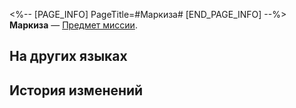 <%-- [PAGE_INFO]
PageTitle=#Маркиза#
[END_PAGE_INFO] --%>
{{Предмет Инфобокс
|id          = 140117
|Изображение = Предмет Маркиза.png
|Тип         = Предмет миссии
|Инвентарь   = Миссии
|Редкость    = 3
|Эффект      = 
|Описание    = Аристократический цветок, любимый высшим обществом.
}}
{{Описание|''«Ходят слухи, что одна знатная дама потратила всё семейное состояние на один из таких цветов. Вот почему его назвали маркизой».''}}
'''Маркиза''' — [[Предмет миссии]].

==На других языках==
{{На других языках
|en   = Marquise
|zhs  = 侯爵夫人
|zht  = 侯爵夫人
|ja   = 伯爵夫人
|ko   = 후작 부인
|es   = Marquesa
|fr   = Marquise
|ru   = Маркиза
|th   = Marquise
|vi   = Hầu Tước Phu Nhân
|de   = Marquise
|id   = Marquise
|pt   = Marquesa
}}

==История изменений==
{{История изменений|3.5}}